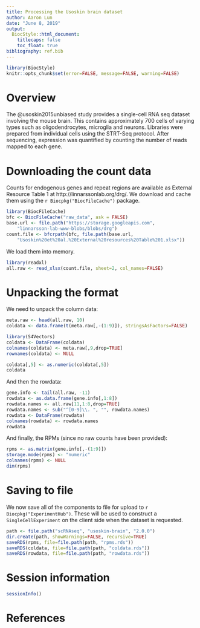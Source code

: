 ```yaml
---
title: Processing the Usoskin brain dataset
author: Aaron Lun
date: "June 8, 2019"
output:
  BiocStyle::html_document:
    titlecaps: false
    toc_float: true
bibliography: ref.bib
---
```


```r
library(BiocStyle)
knitr::opts_chunk$set(error=FALSE, message=FALSE, warning=FALSE)
```

# Overview

The @usoskin2015unbiased study provides a single-cell RNA seq dataset involving the mouse brain. 
This contains approximately 700 cells of varying types such as oligodendrocytes, microglia and neurons.
Libraries were prepared from individual cells using the STRT-Seq protocol.
After sequencing, expression was quantified by counting the number of reads mapped to each gene.

# Downloading the count data

Counts for endogenous genes and repeat regions are available as External Resource Table 1 at http://linnarssonlab.org/drg/.
We download and cache them using the `r Biocpkg("BiocFileCache")` package.

```r
library(BiocFileCache)
bfc <- BiocFileCache("raw_data", ask = FALSE)
base.url <- file.path("https://storage.googleapis.com",
    "linnarsson-lab-www-blobs/blobs/drg")
count.file <- bfcrpath(bfc, file.path(base.url,
    "Usoskin%20et%20al.%20External%20resources%20Table%201.xlsx"))
```

We load them into memory.

```r
library(readxl)
all.raw <- read_xlsx(count.file, sheet=2, col_names=FALSE)
```

# Unpacking the format

We need to unpack the column data:

```r
meta.raw <- head(all.raw, 10)
coldata <- data.frame(t(meta.raw[,-(1:9)]), stringsAsFactors=FALSE)

library(S4Vectors)
coldata <- DataFrame(coldata)
colnames(coldata) <- meta.raw[,9,drop=TRUE]
rownames(coldata) <- NULL

coldata[,5] <- as.numeric(coldata[,5])
coldata
```

And then the rowdata:

```r
gene.info <- tail(all.raw, -11)
rowdata <- as.data.frame(gene.info[,1:8])
rowdata.names <- all.raw[11,1:8,drop=TRUE]
rowdata.names <- sub("^[0-9]\\. ", "", rowdata.names)
rowdata <- DataFrame(rowdata)
colnames(rowdata) <- rowdata.names
rowdata
```

And finally, the RPMs (since no raw counts have been provided):

```r
rpms <- as.matrix(gene.info[,-(1:9)])
storage.mode(rpms) <- "numeric"
colnames(rpms) <- NULL
dim(rpms)
```

# Saving to file 

We now save all of the components to file for upload to `r Biocpkg("ExperimentHub")`.
These will be used to construct a `SingleCellExperiment` on the client side when the dataset is requested.

```r
path <- file.path("scRNAseq", "usoskin-brain", "2.0.0")
dir.create(path, showWarnings=FALSE, recursive=TRUE)
saveRDS(rpms, file=file.path(path, "rpms.rds"))
saveRDS(coldata, file=file.path(path, "coldata.rds"))
saveRDS(rowdata, file=file.path(path, "rowdata.rds"))
```

# Session information

```r
sessionInfo()
```

# References
